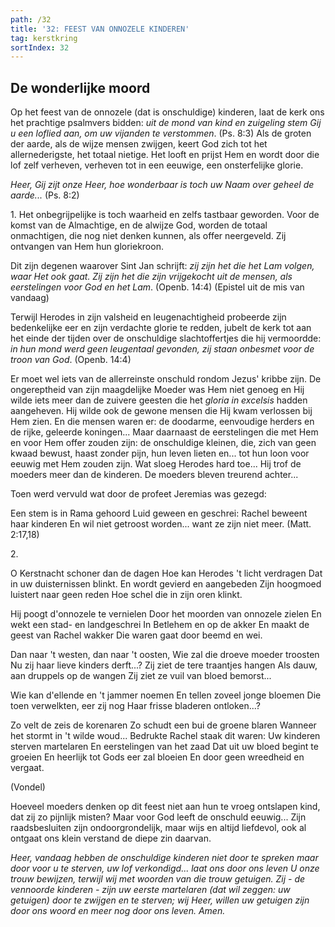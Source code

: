 ```yaml
---
path: /32
title: '32: FEEST VAN ONNOZELE KINDEREN'
tag: kerstkring
sortIndex: 32
---
```



## De wonderlijke moord

Op het feest van de onnozele (dat is onschuldige) kinderen, laat de kerk ons het prachtige psalmvers bidden: _uit de mond van kind en zuigeling stem Gij u een loflied aan, om uw vijanden te verstommen_. (Ps. 8:3) Als de groten der aarde, als de wijze mensen zwijgen, keert God zich tot het allernederigste, het totaal nietige. Het looft en prijst Hem en wordt door die lof zelf verheven, verheven tot in een eeuwige, een onsterfelijke glorie.

_Heer, Gij zijt onze Heer, hoe wonderbaar is toch uw Naam over geheel de aarde..._ (Ps. 8:2)

1\. Het onbegrijpelijke is toch waarheid en zelfs tastbaar geworden. Voor de komst van de Almachtige, en de alwijze God, worden de totaal onmachtigen, die nog niet denken kunnen, als offer neergeveld. Zij ontvangen van Hem hun gloriekroon.

Dit zijn degenen waarover Sint Jan schrijft: _zij zijn het die het Lam volgen, waar Het ook gaat. Zij zijn het die zijn vrijgekocht uit de mensen, als eerstelingen voor God en het Lam_. (Openb. 14:4) (Epistel uit de mis van vandaag)

Terwijl Herodes in zijn valsheid en leugenachtigheid probeerde zijn bedenkelijke eer en zijn verdachte glorie te redden, jubelt de kerk tot aan het einde der tijden over de onschuldige slachtoffertjes die hij vermoordde: _in hun mond werd geen leugentaal gevonden, zij staan onbesmet voor de troon van God_. (Openb. 14:4)

Er moet wel iets van de allerreinste onschuld rondom Jezus' kribbe zijn. De ongereptheid van zijn maagdelijke Moeder was Hem niet genoeg en Hij wilde iets meer dan de zuivere geesten die het _gloria in excelsis_ hadden aangeheven. Hij wilde ook de gewone mensen die Hij kwam verlossen bij Hem zien. En die mensen waren er: de doodarme, eenvoudige herders en de rijke, geleerde koningen... Maar daarnaast de eerstelingen die met Hem en voor Hem offer zouden zijn: de onschuldige kleinen, die, zich van geen kwaad bewust, haast zonder pijn, hun leven lieten en... tot hun loon voor eeuwig met Hem zouden zijn. Wat sloeg Herodes hard toe... Hij trof de moeders meer dan de kinderen. De moeders bleven treurend achter...

Toen werd vervuld wat door de profeet Jeremias was gezegd:

<CenteredText italic>

Een stem is in Rama gehoord
Luid geween en geschrei:
Rachel beweent haar kinderen
En wil niet getroost worden...
want ze zijn niet meer.
(Matt. 2:17,18)
</CenteredText>

2\. 

<CenteredText italic>

O Kerstnacht schoner dan de dagen
Hoe kan Herodes 't licht verdragen
Dat in uw duisternissen blinkt.
En wordt gevierd en aangebeden
Zijn hoogmoed luistert naar geen reden
Hoe schel die in zijn oren klinkt.

Hij poogt d'onnozele te vernielen
Door het moorden van onnozele zielen
En wekt een stad- en landgeschrei
In Betlehem en op de akker
En maakt de geest van Rachel wakker
Die waren gaat door beemd en wei.

Dan naar 't westen, dan naar 't oosten,
Wie zal die droeve moeder troosten
Nu zij haar lieve kinders derft...?
Zij ziet de tere traantjes hangen
Als dauw, aan druppels op de wangen
Zij ziet ze vuil van bloed bemorst...

Wie kan d'ellende en 't jammer noemen
En tellen zoveel jonge bloemen
Die toen verwelkten, eer zij nog
Haar frisse bladeren ontloken...?

Zo velt de zeis de korenaren
Zo schudt een bui de groene blaren
Wanneer het stormt in 't wilde woud...
Bedrukte Rachel staak dit waren:
Uw kinderen sterven martelaren
En eerstelingen van het zaad
Dat uit uw bloed begint te groeien
En heerlijk tot Gods eer zal bloeien
En door geen wreedheid en vergaat.

(Vondel)
</CenteredText>

Hoeveel moeders denken op dit feest niet aan hun te vroeg ontslapen kind, dat zij zo pijnlijk misten? Maar voor God leeft de onschuld eeuwig... Zijn raadsbesluiten zijn ondoorgrondelijk, maar wijs en altijd liefdevol, ook al ontgaat ons klein verstand de diepe zin daarvan.

_Heer, vandaag hebben de onschuldige kinderen niet door te spreken maar door voor u te sterven, uw lof verkondigd... laat ons door ons leven U onze trouw bewijzen, terwijl wij met woorden van die trouw getuigen. Zij - de vennoorde kinderen - zijn uw eerste martelaren (dat wil zeggen: uw getuigen) door te zwijgen en te sterven; wij Heer, willen uw getuigen zijn door ons woord en meer nog door ons leven. Amen._

